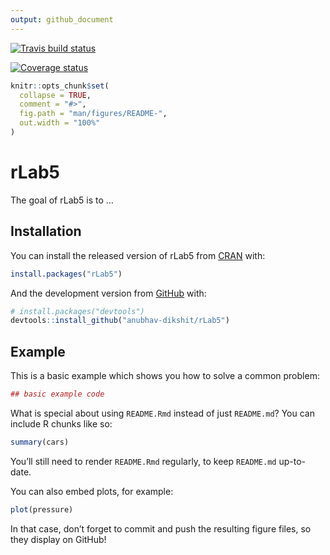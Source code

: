 ```yaml
---
output: github_document
---
```


  [![Travis build status](https://travis-ci.com/anubhav-dikshit/rLab5.svg?branch=master)](https://travis-ci.com/anubhav-dikshit/rLab5)
  
  [![Coverage status](https://codecov.io/gh/anubhav-dikshit/rLab5/branch/master/graph/badge.svg)](https://codecov.io/github/anubhav-dikshit/rLab5?branch=master)
  
<!-- README.md is generated from README.Rmd. Please edit that file -->

```r
knitr::opts_chunk$set(
  collapse = TRUE,
  comment = "#>",
  fig.path = "man/figures/README-",
  out.width = "100%"
)
```
# rLab5

The goal of rLab5 is to ...

## Installation

You can install the released version of rLab5 from [CRAN](https://CRAN.R-project.org) with:

``` r
install.packages("rLab5")
```

And the development version from [GitHub](https://github.com/) with:

``` r
# install.packages("devtools")
devtools::install_github("anubhav-dikshit/rLab5")
```
## Example

This is a basic example which shows you how to solve a common problem:

```r
## basic example code
```

What is special about using `README.Rmd` instead of just `README.md`? You can include R chunks like so:

```r
summary(cars)
```

You'll still need to render `README.Rmd` regularly, to keep `README.md` up-to-date.

You can also embed plots, for example:

```r
plot(pressure)
```

In that case, don't forget to commit and push the resulting figure files, so they display on GitHub!
